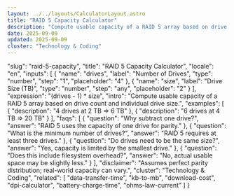 ```yaml
---
layout: ../../layouts/CalculatorLayout.astro
title: "RAID 5 Capacity Calculator"
description: "Compute usable capacity of a RAID 5 array based on drive count and individual drive size."
date: 2025-09-09
updated: 2025-09-09
cluster: "Technology & Coding"
---
```


  "slug": "raid-5-capacity",
  "title": "RAID 5 Capacity Calculator",
  "locale": "en",
  "inputs": [
    {
      "name": "drives",
      "label": "Number of Drives",
      "type": "number",
      "step": "1",
      "placeholder": "4"
    },
    {
      "name": "size",
      "label": "Drive Size (TB)",
      "type": "number",
      "step": "any",
      "placeholder": "2"
    }
  ],
  "expression": "(drives - 1) * size",
  "intro": "Compute usable capacity of a RAID 5 array based on drive count and individual drive size.",
  "examples": [
    {
      "description": "4 drives at 2 TB ⇒ 6 TB"
    },
    {
      "description": "6 drives at 4 TB ⇒ 20 TB"
    }
  ],
  "faqs": [
    {
      "question": "Why subtract one drive?",
      "answer": "RAID 5 uses the capacity of one drive for parity."
    },
    {
      "question": "What is the minimum number of drives?",
      "answer": "RAID 5 requires at least three drives."
    },
    {
      "question": "Do drives need to be the same size?",
      "answer": "Yes, capacity is limited by the smallest drive."
    },
    {
      "question": "Does this include filesystem overhead?",
      "answer": "No, actual usable space may be slightly less."
    }
  ],
  "disclaimer": "Assumes perfect parity distribution; real-world capacity can vary.",
  "cluster": "Technology & Coding",
  "related": [
    "data-transfer-time",
    "kb-to-mb",
    "download-cost",
    "dpi-calculator",
    "battery-charge-time",
    "ohms-law-current"
  ]
}

<Calculator schema={schema} />
